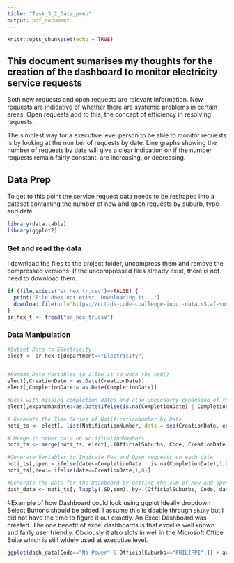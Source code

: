 ```yaml
---
title: "Task_3_2_Data_prep"
output: pdf_document
---
```


```r
knitr::opts_chunk$set(echo = TRUE)
```

## This document sumarises my thoughts for the creation of the dashboard to monitor electricity service requests

Both new requests and open requests are relevant information. New requests are indicative of whether there are systemic problems in certain areas. Open requests add to this, the concept of efficiency in resolving requests. 

The simplest way for a executive level person to be able to monitor requests is by looking at the number of requests by date. Line graphs showing the number of requests by date will give a clear indication on if the number requests remain fairly constant, are increasing, or decreasing.

## Data Prep
To get to this point the service request data needs to be reshaped into a dataset containing the number of new and open requests by suburb, type and date. 

```r
library(data.table)
library(ggplot2)
```

### Get and read the data
I download the files to the project folder, uncompress them and remove the compressed versions. If the uncompressed files already exist, there is not need to download them. 

```r
if (file.exists("sr_hex_tr.csv")==FALSE) {
  print("File does not exist. Downloading it...")
  download.file(url='https://cct-ds-code-challenge-input-data.s3.af-south-1.amazonaws.com/sr_hex_truncated.csv', destfile ="sr_hex_tr.csv", method='curl')
}
sr_hex_t <- fread("sr_hex_tr.csv")
```

### Data Manipulation
```r
#Subset Data to Electricity
elect <- sr_hex_t[department=="Electricity"]


#Format Date Variables to allow it to work the seq()
elect[,CreationDate:= as.Date(CreationDate)]
elect[,CompletionDate:= as.Date(CompletionDate)]

#Deal with missing completion dates and also unecesarry expansion of the panel. We are only interested in dates up to the latest creationdate. Add 1 to max(creationDate) to make sure we can define requests as open.
elect[,expandmaxdate:=as.Date(ifelse(is.na(CompletionDate) | CompletionDate>max(CreationDate),max(CreationDate) + 1,CompletionDate),origin="1970-01-01")]

# Generate the Time Series of NotificationNumber by Date
noti_ts <- elect[, list(NotificationNumber, date = seq(CreationDate, expandmaxdate, by = "day")), by = 1:nrow(elect)]

# Merge in other data on NotificationNumbers
noti_ts <- merge(noti_ts, elect[,.(OfficialSuburbs, Code, CreationDate, CompletionDate, NotificationNumber)], by="NotificationNumber", all.x=TRUE)

#Generate Variables to Indicate New and Open requests on each date
noti_ts[,open:= ifelse(date<=CompletionDate | is.na(CompletionDate),1,0)]
noti_ts[,new:= ifelse(date==CreationDate,1,0)]

#Generate the Data for the Dashboard by getting the sum of new and open requests by OfficialSuburbs, Code, date
dash_data <- noti_ts[, lapply(.SD,sum), by=.(OfficialSuburbs, Code, date), .SDcols = c("new","open")]
```

#Example of how Dashboard could look using ggplot
Ideally dropdown Select Buttons should be added. I assume this is doable through `Shiny` but I did not have the time to figure it out exactly. An Excel Dashboard was created. The one benefit of excel dashboards is that excel is well known and fairly user friendly. Obviously it also slots in well in the Microsoft Office Suite which is still widely used at executive level. 


```r
ggplot(dash_data[Code=="No Power" & OfficialSuburbs=="PHILIPPI",]) + aes(y=open, x=date) + geom_line() + ggtitle("Nr of Open Requests: No Power in Philippi") + xlab("Date") + ylab("Nr")
```
